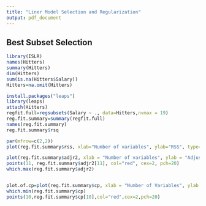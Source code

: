 ```yaml
---
title: "Liner Model Selection and Regularization"
output: pdf_document
---
```


## Best Subset Selection

```r
library(ISLR)
names(Hitters)
summary(Hitters)
dim(Hitters)
sum(is.na(Hitters$Salary))
Hitters=na.omit(Hitters)

install.packages("leaps")
library(leaps)
attach(Hitters)
regfit.full=regsubsets(Salary ~ ., data=Hitters,nvmax = 19)
reg.fit.summary=summary(regfit.full)
names(reg.fit.summary)
reg.fit.summary$rsq

par(mfrow=c(2,2))
plot(reg.fit.summary$rss, xlab="Number of variables", ylab="RSS", type="b")
```
```r
plot(reg.fit.summary$adjr2, xlab = "Number of variables", ylab = "Adjusted r2", type="b")
points(11, reg.fit.summary$adjr2[11], col="red", cex=2, pch=20)
which.max(reg.fit.summary$adjr2)


plot.of.cp=plot(reg.fit.summary$cp, xlab = "Number of Variables", ylab = "Cp", type="l")
which.min(reg.fit.summary$cp)
points(10,reg.fit.summary$cp[10],col="red",cex=2,pch=20)
```
